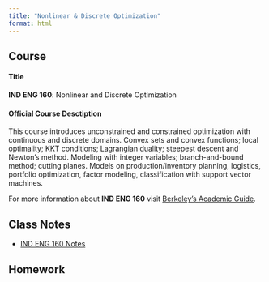 ```yaml
---
title: "Nonlinear & Discrete Optimization"
format: html
---
```


## Course

#### Title

**IND ENG 160**: Nonlinear and Discrete Optimization 

#### Official Course Desctiption

This course introduces unconstrained and constrained optimization with continuous and discrete domains. Convex sets and convex functions; local optimality; KKT conditions; Lagrangian duality; steepest descent and Newton's method. Modeling with integer variables; branch-and-bound method; cutting planes. Models on production/inventory planning, logistics, portfolio optimization, factor modeling, classification with support vector machines.

For more information about **IND ENG 160** visit [Berkeley's Academic Guide](https://guide.berkeley.edu/courses/ind_eng/){target="_blank"}.

## Class Notes

- [IND ENG 160 Notes](https://drive.google.com/file/d/1zaunvyhQlbXzFnlyi0w-aB4yH-A7xv8d/view){target="_blank"}


## Homework




